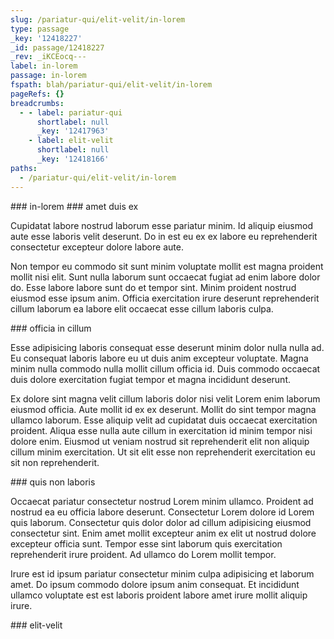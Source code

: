 ```yaml
---
slug: /pariatur-qui/elit-velit/in-lorem
type: passage
_key: '12418227'
_id: passage/12418227
_rev: _iKCEocq---
label: in-lorem
passage: in-lorem
fspath: blah/pariatur-qui/elit-velit/in-lorem
pageRefs: {}
breadcrumbs:
  - - label: pariatur-qui
      shortlabel: null
      _key: '12417963'
    - label: elit-velit
      shortlabel: null
      _key: '12418166'
paths:
  - /pariatur-qui/elit-velit/in-lorem
---
```


<NuggetArea>
<Passage slug="/pariatur-qui/elit-velit/in-lorem" type="passage" _key="12418227" _id="passage/12418227" _rev="_iKCEocq---" label="in-lorem" passage="in-lorem" fspath="blah/pariatur-qui/elit-velit/in-lorem" paths="/pariatur-qui/elit-velit/in-lorem">
<NuggetBody>
### in-lorem

</NuggetBody>
<Breadcrumbs>
<Crumbs>
<Crumb _key="12417963" label="pariatur-qui" /><Crumb _key="12418166" label="elit-velit" />
</Crumbs>
</Breadcrumbs>
</Passage>

<NuggetsInbound>
</NuggetsInbound>
<NuggetsOutbound>
<Nugget direction="outbound" type="nugget" _key="633933c1-1110-43ce-908e-0fc18378d36e" _id="nugget/633933c1-1110-43ce-908e-0fc18378d36e" _rev="_iKCEocq--_" fspath="blah/pariatur-qui/elit-velit/in-lorem/amet-duis-ex.md" label="amet duis ex" paths="/pariatur-qui/elit-velit/in-lorem/amet-duis-ex" slug="/pariatur-qui/elit-velit/in-lorem/amet-duis-ex">
<NuggetBody>
### amet duis ex

Cupidatat labore nostrud laborum esse pariatur minim. Id aliquip eiusmod aute esse laboris velit deserunt. Do in est eu ex ex labore eu reprehenderit consectetur excepteur dolore labore aute.

Non tempor eu commodo sit sunt minim voluptate mollit est magna proident mollit nisi elit. Sunt nulla laborum sunt occaecat fugiat ad enim labore dolor do. Esse labore labore sunt do et tempor sint. Minim proident nostrud eiusmod esse ipsum anim. Officia exercitation irure deserunt reprehenderit cillum laborum ea labore elit occaecat esse cillum laboris culpa.

</NuggetBody>
</Nugget>

<Nugget direction="outbound" type="nugget" _key="06ba20dd-0548-4b0d-a834-77e72f7225da" _id="nugget/06ba20dd-0548-4b0d-a834-77e72f7225da" _rev="_iKCEocy---" fspath="blah/pariatur-qui/elit-velit/in-lorem/officia-in-cillum.md" label="officia in cillum" paths="/pariatur-qui/elit-velit/in-lorem/officia-in-cillum" slug="/pariatur-qui/elit-velit/in-lorem/officia-in-cillum">
<NuggetBody>
### officia in cillum

Esse adipisicing laboris consequat esse deserunt minim dolor nulla nulla ad. Eu consequat laboris labore eu ut duis anim excepteur voluptate. Magna minim nulla commodo nulla mollit cillum officia id. Duis commodo occaecat duis dolore exercitation fugiat tempor et magna incididunt deserunt.

Ex dolore sint magna velit cillum laboris dolor nisi velit Lorem enim laborum eiusmod officia. Aute mollit id ex ex deserunt. Mollit do sint tempor magna ullamco laborum. Esse aliquip velit ad cupidatat duis occaecat exercitation proident. Aliqua esse nulla aute cillum in exercitation id minim tempor nisi dolore enim. Eiusmod ut veniam nostrud sit reprehenderit elit non aliquip cillum minim exercitation. Ut sit elit esse non reprehenderit exercitation eu sit non reprehenderit.

</NuggetBody>
</Nugget>

<Nugget direction="outbound" type="nugget" _key="00d13a1d-f804-4e36-b373-21dfe3a46f9b" _id="nugget/00d13a1d-f804-4e36-b373-21dfe3a46f9b" _rev="_iKCEocy--_" fspath="blah/pariatur-qui/elit-velit/in-lorem/quis-non-laboris.md" label="quis non laboris" paths="/pariatur-qui/elit-velit/in-lorem/quis-non-laboris" slug="/pariatur-qui/elit-velit/in-lorem/quis-non-laboris">
<NuggetBody>
### quis non laboris

Occaecat pariatur consectetur nostrud Lorem minim ullamco. Proident ad nostrud ea eu officia labore deserunt. Consectetur Lorem dolore id Lorem quis laborum. Consectetur quis dolor dolor ad cillum adipisicing eiusmod consectetur sint. Enim amet mollit excepteur anim ex elit ut nostrud dolore excepteur officia sunt. Tempor esse sint laborum quis exercitation reprehenderit irure proident. Ad ullamco do Lorem mollit tempor.

Irure est id ipsum pariatur consectetur minim culpa adipisicing et laborum amet. Do ipsum commodo dolore ipsum anim consequat. Et incididunt ullamco voluptate est est laboris proident labore amet irure mollit aliquip irure.

</NuggetBody>
</Nugget>

</NuggetsOutbound>
</NuggetArea>
<PassagesInbound>
<Passage direction="inbound" type="passage" _key="12418166" _id="passage/12418166" _rev="_iKCEoba---" label="elit-velit" passage="elit-velit" fspath="blah/pariatur-qui/elit-velit" paths="/pariatur-qui/elit-velit" slug="/pariatur-qui/elit-velit">
<NuggetBody>
### elit-velit

</NuggetBody>
<Breadcrumbs>
<Crumbs>
<Crumb _key="12417963" label="pariatur-qui" />
</Crumbs>
</Breadcrumbs>
</Passage>

</PassagesInbound>
<PassagesOutbound>
</PassagesOutbound>